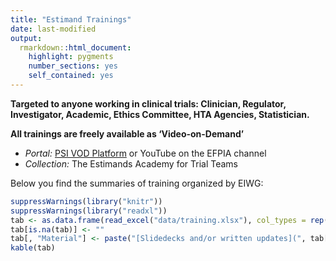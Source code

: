 ```yaml
---
title: "Estimand Trainings"
date: last-modified
output: 
  rmarkdown::html_document:
    highlight: pygments
    number_sections: yes
    self_contained: yes
---
```


**Targeted to anyone working in clinical trials: Clinician, Regulator, Investigator, Academic, Ethics Committee, HTA Agencies, Statistician.**

**All trainings are freely available as ‘Video-on-Demand’**

- *Portal:* [PSI VOD Platform](https://psiweb.org/vod/Index/) or YouTube on the EFPIA channel
- *Collection:* The Estimands Academy for Trial Teams

Below you find the summaries of training organized by EIWG:

```r
suppressWarnings(library("knitr"))
suppressWarnings(library("readxl"))
tab <- as.data.frame(read_excel("data/training.xlsx"), col_types = rep("text", 5))
tab[is.na(tab)] <- ""
tab[, "Material"] <- paste("[Slidedecks and/or written updates](", tab[, "Material"], ")", sep = "")
kable(tab)
```
